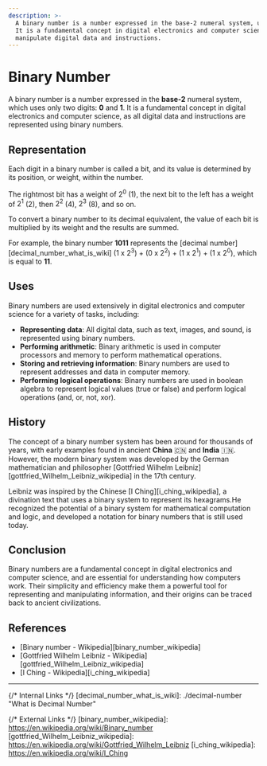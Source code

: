 ```yaml
---
description: >-
  A binary number is a number expressed in the base-2 numeral system, using only two digits: 0 and 1. 
  It is a fundamental concept in digital electronics and computer science, used to represent and 
  manipulate digital data and instructions.
---
```


# Binary Number

A binary number is a number expressed in the **base-2** numeral system, which uses only two digits: **0** and **1**.
It is a fundamental concept in digital electronics and computer science, as all digital data and instructions
are represented using binary numbers.

## Representation

Each digit in a binary number is called a bit, and its value is determined by its position, or weight, within the number.

The rightmost bit has a weight of $2^0$ (1), the next bit to the left has a weight of $2^1$ (2), then $2^2$ (4), $2^3$ (8), and so on.

To convert a binary number to its decimal equivalent, the value of each bit is multiplied by its weight and the results are summed.

For example, the binary number **1011** represents the [decimal number][decimal_number_what_is_wiki] (1 x $2^3$) + (0 x $2^2$) + (1 x $2^1$) + (1 x $2^0$),
which is equal to **11**.

## Uses

Binary numbers are used extensively in digital electronics and computer science for a variety of tasks, including:

- **Representing data**: All digital data, such as text, images, and sound, is represented using binary numbers.
- **Performing arithmetic**: Binary arithmetic is used in computer processors and memory to perform mathematical operations.
- **Storing and retrieving information**: Binary numbers are used to represent addresses and data in computer memory.
- **Performing logical operations**: Binary numbers are used in boolean algebra to represent logical values (true or false) and perform logical operations (and, or, not, xor).

## History

The concept of a binary number system has been around for thousands of years, with early examples found in ancient
**China** 🇨🇳 and **India** 🇮🇳. However, the modern binary system was developed by the German mathematician and philosopher
[Gottfried Wilhelm Leibniz][gottfried_Wilhelm_Leibniz_wikipedia] in the 17th century.

Leibniz was inspired by the Chinese [I Ching][i_ching_wikipedia], a divination text that uses a binary
system to represent its hexagrams.He recognized the potential of a binary system for mathematical computation and logic,
and developed a notation for binary numbers that is still used today.

## Conclusion

Binary numbers are a fundamental concept in digital electronics and computer science, and are essential for understanding
how computers work. Their simplicity and efficiency make them a powerful tool for representing and manipulating information,
and their origins can be traced back to ancient civilizations.

## References

- [Binary number - Wikipedia][binary_number_wikipedia]
- [Gottfried Wilhelm Leibniz - Wikipedia][gottfried_Wilhelm_Leibniz_wikipedia]
- [I Ching - Wikipedia][i_ching_wikipedia]

---

{/* Internal Links */}
[decimal_number_what_is_wiki]: ./decimal-number "What is Decimal Number"

{/* External Links */}
[binary_number_wikipedia]: https://en.wikipedia.org/wiki/Binary_number
[gottfried_Wilhelm_Leibniz_wikipedia]: https://en.wikipedia.org/wiki/Gottfried_Wilhelm_Leibniz
[i_ching_wikipedia]: https://en.wikipedia.org/wiki/I_Ching
